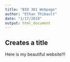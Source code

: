 ```yaml
---
title: "BIO 381 Webpage"
author: "Ethan Thibault"
date: "1/17/2018"
output: html_document
---
```


## Creates a title

Here is my beautiful website!!!